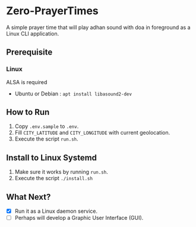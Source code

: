 Zero-PrayerTimes
===============
A simple prayer time that will play adhan sound with doa in foreground as a Linux CLI application.

## Prerequisite
### Linux
ALSA is required
+ Ubuntu or Debian : `apt install libasound2-dev`

## How to Run
1. Copy `.env.sample` to `.env`.
2. Fill `CITY_LATITUDE` and `CITY_LONGITUDE` with current geolocation.
3. Execute the script `run.sh`.

## Install to Linux Systemd
1. Make sure it works by running `run.sh`.
2. Execute the script `./install.sh`

## What Next?
- [x] Run it as a Linux daemon service.
- [ ] Perhaps will develop a Graphic User Interface (GUI).